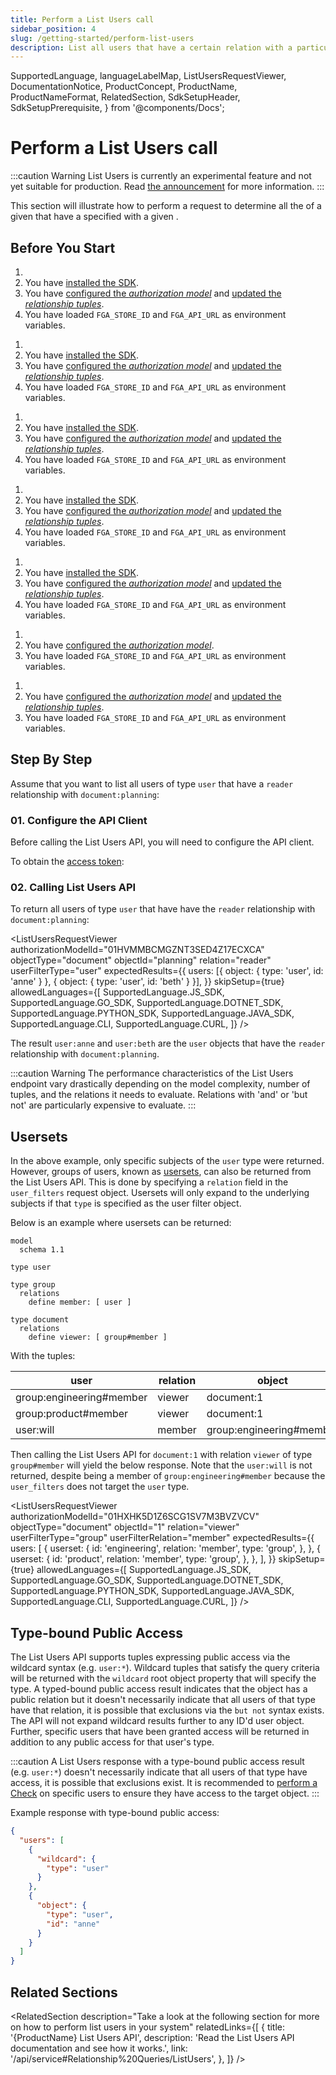 ```yaml
---
title: Perform a List Users call
sidebar_position: 4
slug: /getting-started/perform-list-users
description: List all users that have a certain relation with a particular object
---
```


  SupportedLanguage,
  languageLabelMap,
  ListUsersRequestViewer,
  DocumentationNotice,
  ProductConcept,
  ProductName,
  ProductNameFormat,
  RelatedSection,
  SdkSetupHeader,
  SdkSetupPrerequisite,
} from '@components/Docs';

# Perform a List Users call

:::caution Warning
List Users is currently an experimental feature and not yet suitable for production. Read [the announcement](https://openfga.dev/blog/list-users-announcement) for more information.
:::

<DocumentationNotice />

This section will illustrate how to perform a <ProductConcept section="what-is-a-list-users-request" linkName="list users" /> request to determine all the <ProductConcept section="what-is-a-user" linkName="users" /> of a given <ProductConcept section="what-is-a-type" linkName="type" /> that have a specified <ProductConcept section="what-is-a-relationship" linkName="relationship" /> with a given <ProductConcept section="what-is-an-object" linkName="object" />.

## Before You Start

<Tabs groupId="languages">

<TabItem value={SupportedLanguage.JS_SDK} label={languageLabelMap.get(SupportedLanguage.JS_SDK)}>

1. <SdkSetupPrerequisite />
2. You have [installed the SDK](./install-sdk.mdx).
3. You have [configured the _authorization model_](./configure-model.mdx) and [updated the _relationship tuples_](./update-tuples.mdx).
4. You have loaded `FGA_STORE_ID` and `FGA_API_URL` as environment variables.

</TabItem>

<TabItem value={SupportedLanguage.GO_SDK} label={languageLabelMap.get(SupportedLanguage.GO_SDK)}>

1. <SdkSetupPrerequisite />
2. You have [installed the SDK](./install-sdk.mdx).
3. You have [configured the _authorization model_](./configure-model.mdx) and [updated the _relationship tuples_](./update-tuples.mdx).
4. You have loaded `FGA_STORE_ID` and `FGA_API_URL` as environment variables.

</TabItem>

<TabItem value={SupportedLanguage.DOTNET_SDK} label={languageLabelMap.get(SupportedLanguage.DOTNET_SDK)}>

1. <SdkSetupPrerequisite />
2. You have [installed the SDK](./install-sdk.mdx).
3. You have [configured the _authorization model_](./configure-model.mdx) and [updated the _relationship tuples_](./update-tuples.mdx).
4. You have loaded `FGA_STORE_ID` and `FGA_API_URL` as environment variables.

</TabItem>

<TabItem value={SupportedLanguage.PYTHON_SDK} label={languageLabelMap.get(SupportedLanguage.PYTHON_SDK)}>

1. <SdkSetupPrerequisite />
2. You have [installed the SDK](./install-sdk.mdx).
3. You have [configured the _authorization model_](./configure-model.mdx) and [updated the _relationship tuples_](./update-tuples.mdx).
4. You have loaded `FGA_STORE_ID` and `FGA_API_URL` as environment variables.

</TabItem>

<TabItem value={SupportedLanguage.JAVA_SDK} label={languageLabelMap.get(SupportedLanguage.JAVA_SDK)}>

1. <SdkSetupPrerequisite />
2. You have [installed the SDK](./install-sdk.mdx).
3. You have [configured the _authorization model_](./configure-model.mdx) and [updated the _relationship tuples_](./update-tuples.mdx).
4. You have loaded `FGA_STORE_ID` and `FGA_API_URL` as environment variables.

</TabItem>

<TabItem value={SupportedLanguage.CLI} label={languageLabelMap.get(SupportedLanguage.CLI)}>

1. <SdkSetupPrerequisite />
2. You have [configured the _authorization model_](./configure-model.mdx).
3. You have loaded `FGA_STORE_ID` and `FGA_API_URL` as environment variables.

</TabItem>

<TabItem value={SupportedLanguage.CURL} label={languageLabelMap.get(SupportedLanguage.CURL)}>

1. <SdkSetupPrerequisite />
2. You have [configured the _authorization model_](./configure-model.mdx) and [updated the _relationship tuples_](./update-tuples.mdx).
3. You have loaded `FGA_STORE_ID` and `FGA_API_URL` as environment variables.

</TabItem>
</Tabs>

## Step By Step

Assume that you want to list all users of type `user` that have a `reader` relationship with `document:planning`:

### 01. Configure the <ProductName format={ProductNameFormat.ShortForm}/> API Client

Before calling the List Users API, you will need to configure the API client.

<Tabs groupId="languages">
<TabItem value={SupportedLanguage.JS_SDK} label={languageLabelMap.get(SupportedLanguage.JS_SDK)}>

<SdkSetupHeader lang={SupportedLanguage.JS_SDK} />

</TabItem>
<TabItem value={SupportedLanguage.GO_SDK} label={languageLabelMap.get(SupportedLanguage.GO_SDK)}>

<SdkSetupHeader lang={SupportedLanguage.GO_SDK} />

</TabItem>
<TabItem value={SupportedLanguage.DOTNET_SDK} label={languageLabelMap.get(SupportedLanguage.DOTNET_SDK)}>

<SdkSetupHeader lang={SupportedLanguage.DOTNET_SDK} />

</TabItem>
<TabItem value={SupportedLanguage.PYTHON_SDK} label={languageLabelMap.get(SupportedLanguage.PYTHON_SDK)}>

<SdkSetupHeader lang={SupportedLanguage.PYTHON_SDK} />

</TabItem>
<TabItem value={SupportedLanguage.JAVA_SDK} label={languageLabelMap.get(SupportedLanguage.JAVA_SDK)}>

<SdkSetupHeader lang={SupportedLanguage.JAVA_SDK} />

</TabItem>
<TabItem value={SupportedLanguage.CLI} label={languageLabelMap.get(SupportedLanguage.CLI)}>

<SdkSetupHeader lang={SupportedLanguage.CLI} />

</TabItem>
<TabItem value={SupportedLanguage.CURL} label={languageLabelMap.get(SupportedLanguage.CURL)}>

To obtain the [access token](https://auth0.com/docs/get-started/authentication-and-authorization-flow/call-your-api-using-the-client-credentials-flow):

<SdkSetupHeader lang={SupportedLanguage.CURL} />

</TabItem>
</Tabs>

### 02. Calling List Users API

To return all users of type `user` that have have the `reader` relationship with `document:planning`:

<ListUsersRequestViewer
  authorizationModelId="01HVMMBCMGZNT3SED4Z17ECXCA"
  objectType="document"
  objectId="planning"
  relation="reader"
  userFilterType="user"
  expectedResults={{
    users: [{ object: { type: 'user', id: 'anne' } }, { object: { type: 'user', id: 'beth' } }],
  }}
  skipSetup={true}
  allowedLanguages={[
    SupportedLanguage.JS_SDK,
    SupportedLanguage.GO_SDK,
    SupportedLanguage.DOTNET_SDK,
    SupportedLanguage.PYTHON_SDK,
    SupportedLanguage.JAVA_SDK,
    SupportedLanguage.CLI,
    SupportedLanguage.CURL,
  ]}
/>

The result `user:anne` and `user:beth` are the `user` objects that have the `reader` relationship with `document:planning`.

:::caution Warning
The performance characteristics of the List Users endpoint vary drastically depending on the model complexity, number of tuples, and the relations it needs to evaluate. Relations with 'and' or 'but not' are particularly expensive to evaluate.
:::

## Usersets

In the above example, only specific subjects of the `user` type were returned. However, groups of users, known as [usersets](../modeling/building-blocks/usersets.mdx), can also be returned from the List Users API. This is done by specifying a `relation` field in the `user_filters` request object. Usersets will only expand to the underlying subjects if that `type` is specified as the user filter object.

Below is an example where usersets can be returned:

```dsl.openfga
model
  schema 1.1

type user

type group
  relations
    define member: [ user ]

type document
  relations
    define viewer: [ group#member ]
```

With the tuples:

| user                     | relation | object                   |
| ------------------------ | -------- | ------------------------ |
| group:engineering#member | viewer   | document:1               |
| group:product#member     | viewer   | document:1               |
| user:will                | member   | group:engineering#member |

Then calling the List Users API for `document:1` with relation `viewer` of type `group#member` will yield the below response. Note that the `user:will` is not returned, despite being a member of `group:engineering#member` because the `user_filters` does not target the `user` type.

<ListUsersRequestViewer
  authorizationModelId="01HXHK5D1Z6SCG1SV7M3BVZVCV"
  objectType="document"
  objectId="1"
  relation="viewer"
  userFilterType="group"
  userFilterRelation="member"
  expectedResults={{
    users: [
      {
        userset: {
          id: 'engineering',
          relation: 'member',
          type: 'group',
        },
      },
      {
        userset: {
          id: 'product',
          relation: 'member',
          type: 'group',
        },
      },
    ],
  }}
  skipSetup={true}
  allowedLanguages={[
    SupportedLanguage.JS_SDK,
    SupportedLanguage.GO_SDK,
    SupportedLanguage.DOTNET_SDK,
    SupportedLanguage.PYTHON_SDK,
    SupportedLanguage.JAVA_SDK,
    SupportedLanguage.CLI,
    SupportedLanguage.CURL,
  ]}
/>

## Type-bound Public Access

The List Users API supports tuples expressing public access via the wildcard syntax (e.g. `user:*`). Wildcard tuples that satisfy the query criteria will be returned with the `wildcard` root object property that will specify the type. A typed-bound public access result indicates that the object has a public relation but it doesn't necessarily indicate that all users of that type have that relation, it is possible that exclusions via the `but not` syntax exists. The API will not expand wildcard results further to any ID'd user object. Further, specific users that have been granted access will be returned in addition to any public access for that user's type.

:::caution
A List Users response with a type-bound public access result (e.g. `user:*`) doesn't necessarily indicate that all users of that type have access, it is possible that exclusions exist. It is recommended to [perform a Check](./perform-check.mdx) on specific users to ensure they have access to the target object.
:::

Example response with type-bound public access:

```json
{
  "users": [
    {
      "wildcard": {
        "type": "user"
      }
    },
    {
      "object": {
        "type": "user",
        "id": "anne"
      }
    }
  ]
}
```

## Related Sections

<RelatedSection
  description="Take a look at the following section for more on how to perform list users in your system"
  relatedLinks={[
    {
      title: '{ProductName} List Users API',
      description: 'Read the List Users API documentation and see how it works.',
      link: '/api/service#Relationship%20Queries/ListUsers',
    },
  ]}
/>
